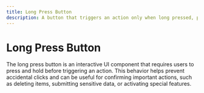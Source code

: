 ```yaml
---
title: Long Press Button
description: A button that triggers an action only when long pressed, preventing accidental clicks.
---
```


# Long Press Button

The long press button is an interactive UI component that requires users to press and hold before triggering an action. This behavior helps prevent accidental clicks and can be useful for confirming important actions, such as deleting items, submitting sensitive data, or activating special features.

<Container>
  <LongPressButton />
</Container>
